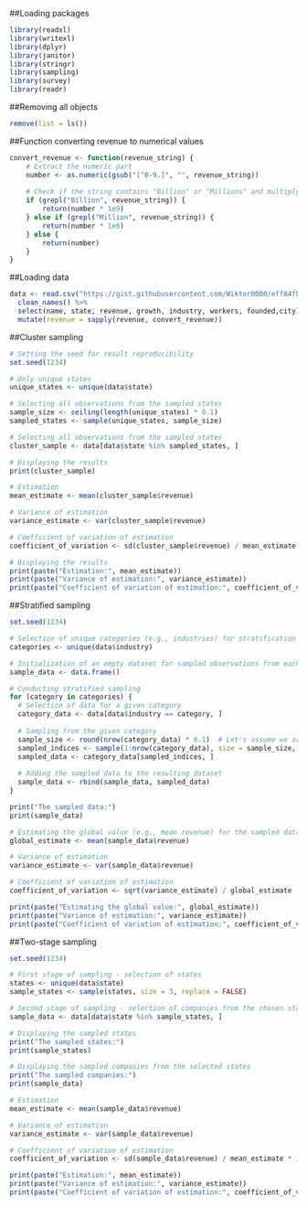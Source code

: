 ##Loading packages
```{r}
library(readxl)
library(writexl)
library(dplyr)
library(janitor)
library(stringr)
library(sampling)
library(survey)
library(readr)
```

##Removing all objects
```{r}
remove(list = ls())
```

##Function converting revenue to numerical values
```{r}
convert_revenue <- function(revenue_string) {
    # Extract the numeric part
    number <- as.numeric(gsub("[^0-9.]", "", revenue_string))
    
    # Check if the string contains "Billion" or "Millions" and multiply accordingly
    if (grepl("Billion", revenue_string)) {
        return(number * 1e9)
    } else if (grepl("Million", revenue_string)) {
        return(number * 1e6)
    } else {
        return(number)
    }
}
```

##Loading data
```{r}
data <- read.csv("https://gist.githubusercontent.com/Wiktor0000/eff84fb1ae28da9c910b1450fb4123f3/raw/8bbb75184d13fb31034b0ebdb576e4eb837af9e6/INC%25205000%2520Companies%25202019.csv") %>% 
  clean_names() %>%
  select(name, state, revenue, growth, industry, workers, founded,city) %>% 
  mutate(revenue = sapply(revenue, convert_revenue))
```

##Cluster sampling
```{r}
# Setting the seed for result reproducibility
set.seed(1234)

# Only unique states
unique_states <- unique(data$state)

# Selecting all observations from the sampled states
sample_size <- ceiling(length(unique_states) * 0.1)
sampled_states <- sample(unique_states, sample_size)

# Selecting all observations from the sampled states
cluster_sample <- data[data$state %in% sampled_states, ]

# Displaying the results
print(cluster_sample)
```

```{r}
# Estimation
mean_estimate <- mean(cluster_sample$revenue)

# Variance of estimation
variance_estimate <- var(cluster_sample$revenue)

# Coefficient of variation of estimation
coefficient_of_variation <- sd(cluster_sample$revenue) / mean_estimate * 100

# Displaying the results
print(paste("Estimation:", mean_estimate))
print(paste("Variance of estimation:", variance_estimate))
print(paste("Coefficient of variation of estimation:", coefficient_of_variation))
```

##Stratified sampling
```{r}
set.seed(1234)

# Selection of unique categories (e.g., industries) for stratification
categories <- unique(data$industry)

# Initialization of an empty dataset for sampled observations from each category
sample_data <- data.frame()

# Conducting stratified sampling
for (category in categories) {
  # Selection of data for a given category
  category_data <- data[data$industry == category, ]
  
  # Sampling from the given category
  sample_size <- round(nrow(category_data) * 0.1)  # Let's assume we are sampling 10% of the population
  sampled_indices <- sample(1:nrow(category_data), size = sample_size, replace = FALSE)
  sampled_data <- category_data[sampled_indices, ]
  
  # Adding the sampled data to the resulting dataset
  sample_data <- rbind(sample_data, sampled_data)
}

print("The sampled data:")
print(sample_data)
```

```{r}
# Estimating the global value (e.g., mean revenue) for the sampled data
global_estimate <- mean(sample_data$revenue)

# Variance of estimation
variance_estimate <- var(sample_data$revenue)

# Coefficient of variation of estimation
coefficient_of_variation <- sqrt(variance_estimate) / global_estimate

print(paste("Estimating the global value:", global_estimate))
print(paste("Variance of estimation:", variance_estimate))
print(paste("Coefficient of variation of estimation:", coefficient_of_variation))
```

##Two-stage sampling
```{r}
set.seed(1234)

# First stage of sampling - selection of states
states <- unique(data$state)
sample_states <- sample(states, size = 3, replace = FALSE)

# Second stage of sampling - selection of companies from the chosen states
sample_data <- data[data$state %in% sample_states, ]

# Displaying the sampled states
print("The sampled states:")
print(sample_states)

# Displaying the sampled companies from the selected states
print("The sampled companies:")
print(sample_data)
```

```{r}
# Estimation
mean_estimate <- mean(sample_data$revenue)

# Variance of estimation
variance_estimate <- var(sample_data$revenue)

# Coefficient of variation of estimation
coefficient_of_variation <- sd(sample_data$revenue) / mean_estimate * 100

print(paste("Estimation:", mean_estimate))
print(paste("Variance of estimation:", variance_estimate))
print(paste("Coefficient of variation of estimation:", coefficient_of_variation))
```